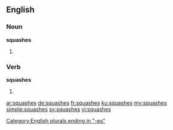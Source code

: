 ==English==

===Noun===
'''squashes'''
# {{plural of|squash}}

===Verb===
'''squashes'''
# {{en-third-person singular of|squash}}

[[Category:English plurals ending in "-es"]]

[[ar:squashes]]
[[de:squashes]]
[[fr:squashes]]
[[ku:squashes]]
[[my:squashes]]
[[simple:squashes]]
[[sv:squashes]]
[[vi:squashes]]
